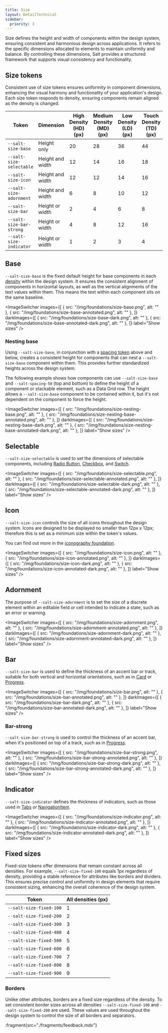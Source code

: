 ```yaml
---
title: Size
layout: DetailTechnical
sidebar:
  priority: 3
---
```


Size defines the height and width of components within the design system, ensuring consistent and harmonious design across applications. It refers to the specific dimensions allocated to elements to maintain uniformity and balance. By controlling these dimensions, Salt provides a structured framework that supports visual consistency and functionality.

## Size tokens

Consistent use of size tokens ensures uniformity in component dimensions, enhancing the visual harmony and functionality of your application's design. Each size token responds to density, ensuring components remain aligned as the density is changed.

| Token                    | Dimension        | High Density (HD) (px) | Medium Density (MD) (px) | Low Density (LD) (px) | Touch Density (TD) (px) |
| ------------------------ | ---------------- | ---------------------- | ------------------------ | --------------------- | ----------------------- |
| `--salt-size-base`       | Height only      | 20                     | 28                       | 36                    | 44                      |
| `--salt-size-selectable` | Height and width | 12                     | 14                       | 16                    | 18                      |
| `--salt-size-icon`       | Height and width | 12                     | 12                       | 14                    | 16                      |
| `--salt-size-adornment`  | Height and width | 6                      | 8                        | 10                    | 12                      |
| `--salt-size-bar`        | Height or width  | 2                      | 4                        | 6                     | 8                       |
| `--salt-size-bar-strong` | Height or width  | 4                      | 8                        | 12                    | 16                      |
| `--salt-size-indicator`  | Height or width  | 1                      | 2                        | 3                     | 4                       |

## Base

`--salt-size-base` is the fixed default height for base components in each [density](./density) within the design system. It ensures the consistent alignment of components in horizontal layouts, as well as the vertical alignments of the text values within them. This means the text within each component sits on the same baseline.

<ImageSwitcher
  images={[
    { src: "/img/foundations/size-base.png", alt: "" },
    { src: "/img/foundations/size-base-annotated.png", alt: "" },
  ]}
  darkImages={[
    { src: "/img/foundations/size-base-dark.png", alt: "" },
    { src: "/img/foundations/size-base-annotated-dark.png", alt: "" },
  ]}
  label="Show sizes"
/>

### Nesting base

Using `--salt-size-base`, in conjunction with a [spacing token](./spacing) above and below, creates a consistent height for components that can nest a `--salt-size-base` component within them. This provides further standardized heights across the design system.

The following example shows how components can use `--salt-size-base` and `--salt-spacing-50` (top and bottom) to define the height of a component or stackable element, such as a Data Grid row. The height allows a `--salt-size-base` component to be contained within it, but it's not dependent on the component to force the height.

<ImageSwitcher
  images={[
    { src: "/img/foundations/size-nesting-base.png", alt: "" },
    { src: "/img/foundations/size-nesting-base-annotated.png", alt: "" },
  ]}
  darkImages={[
    { src: "/img/foundations/size-nesting-base-dark.png", alt: "" },
    { src: "/img/foundations/size-nesting-base-annotated-dark.png", alt: "" },
  ]}
  label="Show sizes"
/>

## Selectable

`--salt-size-selectable` is used to set the dimensions of selectable components, including [Radio Button](../components/radio-button), [Checkbox](../components/checkbox), and [Switch](../components/switch).

<ImageSwitcher
  images={[
    { src: "/img/foundations/size-selectable.png", alt: "" },
    { src: "/img/foundations/size-selectable-annotated.png", alt: "" },
  ]}
  darkImages={[
    { src: "/img/foundations/size-selectable-dark.png", alt: "" },
    { src: "/img/foundations/size-selectable-annotated-dark.png", alt: "" },
  ]}
  label="Show sizes"
/>

## Icon

`--salt-size-icon` controls the size of all icons throughout the design system. Icons are designed to be displayed no smaller than 12px x 12px; therefore this is set as a minimum size within the token's values.

You can find out more in the [iconography foundation](./iconography).

<ImageSwitcher
  images={[
    { src: "/img/foundations/size-icon.png", alt: "" },
    { src: "/img/foundations/size-icon-annotated.png", alt: "" },
  ]}
  darkImages={[
    { src: "/img/foundations/size-icon-dark.png", alt: "" },
    { src: "/img/foundations/size-icon-annotated-dark.png", alt: "" },
  ]}
  label="Show sizes"
/>

## Adornment

The purpose of `--salt-size-adornment` is to set the size of a discrete element within an editable field or cell intended to indicate a state, such as an error or warning.

<ImageSwitcher
  images={[
    { src: "/img/foundations/size-adornment.png", alt: "" },
    { src: "/img/foundations/size-adornment-annotated.png", alt: "" },
  ]}
  darkImages={[
    { src: "/img/foundations/size-adornment-dark.png", alt: "" },
    { src: "/img/foundations/size-adornment-annotated-dark.png", alt: "" },
  ]}
  label="Show sizes"
/>

## Bar

`--salt-size-bar` is used to define the thickness of an accent bar or track, suitable for both vertical and horizontal orientations, such as in [Card](../components/card) or [Progress](../components/progress).

<ImageSwitcher
  images={[
    { src: "/img/foundations/size-bar.png", alt: "" },
    { src: "/img/foundations/size-bar-annotated.png", alt: "" },
  ]}
  darkImages={[
    { src: "/img/foundations/size-bar-dark.png", alt: "" },
    { src: "/img/foundations/size-bar-annotated-dark.png", alt: "" },
  ]}
  label="Show sizes"
/>

### Bar-strong

`--salt-size-bar-strong` is used to control the thickness of an accent bar, when it's positioned on top of a track, such as in [Progress](../components/progress).

<ImageSwitcher
  images={[
    { src: "/img/foundations/size-bar-strong.png", alt: "" },
    { src: "/img/foundations/size-bar-strong-annotated.png", alt: "" },
  ]}
  darkImages={[
    { src: "/img/foundations/size-bar-strong-dark.png", alt: "" },
    { src: "/img/foundations/size-bar-strong-annotated-dark.png", alt: "" },
  ]}
  label="Show sizes"
/>

## Indicator

`--salt-size-indicator` defines the thickness of indicators, such as those used in [Tabs](/salt/components/tabs) or [NavigationItem](/salt/components/navigation-item).

<ImageSwitcher
  images={[
    { src: "/img/foundations/size-indicator.png", alt: "" },
    { src: "/img/foundations/size-indicator-annotated.png", alt: "" },
  ]}
  darkImages={[
    { src: "/img/foundations/size-indicator-dark.png", alt: "" },
    { src: "/img/foundations/size-indicator-annotated-dark.png", alt: "" },
  ]}
  label="Show sizes"
/>

## Fixed sizes

Fixed-size tokens offer dimensions that remain constant across all densities. For example, `--salt-size-fixed-100` equals 1px regardless of density, providing a stable reference for attributes like borders and dividers. This ensures precise control and uniformity in design elements that require consistent sizing, enhancing the overall coherence of the design system.

| Token                   | All densities (px) |
| ----------------------- | ------------------ |
| `--salt-size-fixed-100` | 1                  |
| `--salt-size-fixed-200` | 2                  |
| `--salt-size-fixed-300` | 3                  |
| `--salt-size-fixed-400` | 4                  |
| `--salt-size-fixed-500` | 5                  |
| `--salt-size-fixed-600` | 6                  |
| `--salt-size-fixed-700` | 7                  |
| `--salt-size-fixed-800` | 8                  |
| `--salt-size-fixed-900` | 9                  |

### Borders

Unlike other attributes, borders are a fixed size regardless of the density. To set consistent border sizes across all densities `--salt-size-fixed-100` and `--salt-size-fixed-200` are used. These values are used throughout the design system to control the size of all borders and separators.

:fragment{src="./fragments/feedback.mdx"}
